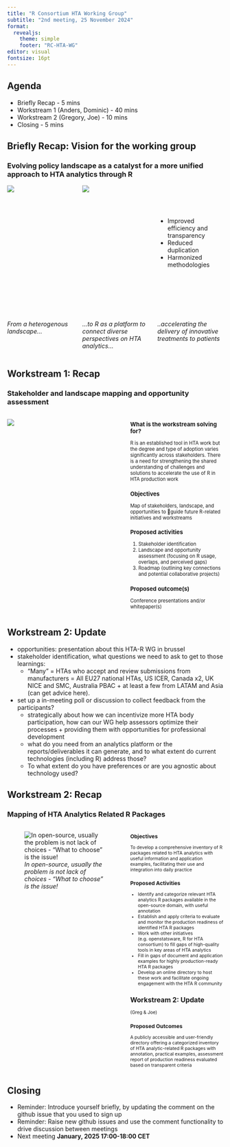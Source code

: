 ```yaml
---
title: "R Consortium HTA Working Group"
subtitle: "2nd meeting, 25 November 2024"
format:
  revealjs: 
    theme: simple
    footer: "RC-HTA-WG"
editor: visual
fontsize: 16pt
---
```


## Agenda

-   Briefly Recap - 5 mins 
-   Workstream 1 (Anders, Dominic) - 40 mins
-   Workstream 2 (Gregory, Joe) - 10 mins
-   Closing - 5 mins

## Briefly Recap: Vision for the working group

### Evolving policy landscape as a catalyst for a more unified approach to HTA analytics through R

::: columns
::: {.column width="30%"}
```{=html}
<div style="position: relative; height: 300px;">
   <div style="position: absolute; center: 0;height:300px;">
    <img src="archive_assets/RC-HTA-WG_Meeting_Oct2024_files/jigsaw1_gfx.png" >
   </div>
</div>
```
*From a heterogenous landscape...*
:::

::: {.column width="30%"}
```{=html}
<div style="position: relative; height: 300px; ">
   <div style="position: absolute; height:300px;">
    <img src="archive_assets/RC-HTA-WG_Meeting_Oct2024_files/jigsaw2_gfx.png">
   </div>
</div>
```
*...to R as a platform to connect diverse perspectives on HTA analytics...*
:::

::: {.column width="30%"}
```{=html}
<div style="position: relative; height: 300px;">
   <div style="position: absolute; top: 60px; height:240px;">
```
-   Improved efficiency and transparency
-   Reduced duplication
-   Harmonized methodologies

```{=html}
   </div>
</div>
```
*..accelerating the delivery of innovative treatments to patients*
:::
:::

## Workstream 1: Recap

### Stakeholder and landscape mapping and opportunity assessment

::: columns
::: {.column width="55%"}
![](archive_assets/RC-HTA-WG_Meeting_Oct2024_files/workstream1_gfx.png)
:::

::: {.column width="45%"}
::: {style="font-size: 80%;"}
### What is the workstream solving for?

R is an established tool in HTA work but the degree and type of adoption varies significantly across stakeholders. There is a need for strengthening the shared understanding of challenges and solutions to accelerate the use of R in HTA production work

### Objectives

Map of stakeholders, landscape, and opportunities to guide future R-related initiatives and workstreams

### Proposed activities

1.  Stakeholder identification
2.  Landscape and opportunity assessment (focusing on R usage, overlaps, and perceived gaps)
3.  Roadmap (outlining key connections and potential collaborative projects)

### Proposed outcome(s)

Conference presentations and/or whitepaper(s)
:::
:::
:::

## Workstream 2: Update

+ opportunities: presentation about this HTA-R WG in brussel
+ stakeholder identification, what questions we need to ask to get to those learnings:
  - “Many” = HTAs who accept and review submissions from manufacturers = All EU27 national HTAs, US ICER, Canada x2, UK NICE and SMC, Australia PBAC + at least a few from LATAM and Asia (can get advice here).
+ set up a in-meeting poll or discussion to collect feedback from the participants?
  - strategically about how we can incentivize more HTA body participation, how can our WG help assessors optimize their processes + providing them with opportunities for professional development
  - what do you need from an analytics platform or the reports/deliverables it can generate, and to what extent do current technologies (including R) address those? 
  - To what extent do you have preferences or are you agnostic about technology used?


## Workstream 2: Recap

### Mapping of HTA Analytics Related R Packages

::: columns
::: {.column width="55%"}
![*In open-source, usually the problem is not lack of choices - “What to choose” is the issue!*](archive_assets/RC-HTA-WG_Meeting_Oct2024_files/workstream2_gfx.png)
:::

::: {.column width="45%"}
::: {style="font-size: 75%;"}
### Objectives

To develop a comprehensive inventory of R packages related to HTA analytics with useful information and application examples, facilitating their use and integration into daily practice

### Proposed Activities

-   Identify and categorize relevant HTA analytics R packages available in the open-source domain, with useful annotation
-   Establish and apply criteria to evaluate and monitor the production readiness of identified HTA R packages
-   Work with other initiatives (e.g. openstatsware, R for HTA consortium) to fill gaps of high-quality tools in key areas of HTA analytics
-   Fill in gaps of document and application examples for highly production-ready HTA R packages
-   Develop an online directory to host these work and facilitate ongoing engagement with the HTA R community

## Workstream 2: Update

(Greg & Joe)


### Proposed Outcomes

A publicly accessible and user-friendly directory offering a categorized inventory of HTA analytic-related R packages with annotation, practical examples, assessment report of production readiness evaluated based on transparent criteria
:::
:::
:::

## Closing

+ Reminder: Introduce yourself briefly, by updating the comment on the github issue that you used to sign up
+ Reminder: Raise new github issues and use the comment functionality to drive discussion between meetings
+ Next meeting **January, 2025 17:00-18:00 CET**
